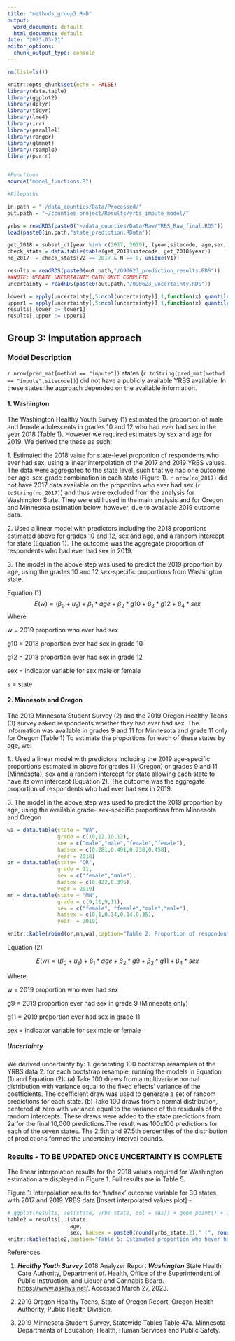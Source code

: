 ```yaml
---
title: "methods_group3.RmD"
output:
  word_document: default
  html_document: default
date: "2023-03-21"
editor_options:
  chunk_output_type: console
---
```


```r
rm(list=ls())

knitr::opts_chunk$set(echo = FALSE)
library(data.table)
library(ggplot2)
library(dplyr)
library(tidyr)
library(lme4)
library(irr)
library(parallel)
library(ranger)
library(glmnet)
library(rsample)
library(purrr)


#Functions
source("model_functions.R")

#Filepaths

in.path = "~/data_counties/Data/Processed/"
out.path = "~/counties-project/Results/yrbs_impute_model/"

yrbs = readRDS(paste0("~/data_counties/Data/Raw/YRBS_Raw_final.RDS"))
load(paste0(in.path,"state_prediction.RData"))

get_2018 = subset_dt[year %in% c(2017, 2019),.(year,sitecode, age,sex, grade,hadsex = as.numeric(as.character(q58)), weight)]
check_stats = data.table(table(get_2018$sitecode, get_2018$year))
no_2017  = check_stats[V2 == 2017 & N == 0, unique(V1)]

results = readRDS(paste0(out.path,"/090623_prediction_results.RDS"))
##NOTE: UPDATE UNCERTAINTY PATH ONCE COMPLETE
uncertainty = readRDS(paste0(out.path,"/090623_uncertainty.RDS")) 

lower1 = apply(uncertainty[,5:ncol(uncertainty)],1,function(x) quantile(x,0.025))
upper1 = apply(uncertainty[,5:ncol(uncertainty)],1,function(x) quantile(x,0.975))
results[,lower := lower1]
results[,upper := upper1]

```

## Group 3: Imputation approach

### Model Description

`r nrow(pred_mat[method == "impute"])` states (`r toString(pred_mat[method == "impute",sitecode])`) did not have a publicly available YRBS available. In these states the approach depended on the available information.

#### 1. Washington

The Washington Healthy Youth Survey (1) estimated the proportion of male and female adolescents in grades 10 and 12 who had ever had sex in the year 2018 (Table 1). However we required estimates by sex and age for 2019. We derived the these as such:

1\. Estimated the 2018 value for state-level proportion of respondents who ever had sex, using a linear interpolation of the 2017 and 2019 YRBS values. The data were aggregated to the state level, such that we had one outcome per age-sex-grade combination in each state (Figure 1). `r nrow(no_2017)` did not have 2017 data available on the proportion who ever had sex (`r toString(no_2017)`) and thus were excluded from the analysis for Washington State. They were still used in the main analysis and for Oregon and Minnesota estimation below, however, due to available 2019 outcome data. 

2\. Used a linear model with predictors including the 2018 proportions estimated above for grades 10 and 12, sex and age,  and a random intercept for state (Equation 1). The outcome was the aggregate proportion of respondents who had ever had sex in 2019. 

3\. The model in the above step was used to predict the 2019 proportion by age, using the grades 10 and 12 sex-specific proportions from Washington state.


Equation (1)\
$$
E(w) = (\beta_0 + u_s) +\beta_1*age  +\beta_2*g10 + \beta_3*g12 + \beta_4*sex 
$$
Where

w = 2019 proportion who ever had sex

g10 = 2018 proportion ever had sex in grade 10

g12 = 2018 proportion ever had sex in grade 12

sex = indicator variable for sex male or female

s = state

#### 2. Minnesota and Oregon

The 2019 Minnesota Student Survey (2) and the 2019 Oregon Healthy Teens (3) survey asked respondents whether they had ever had sex. The information was available in grades 9 and 11 for Minnesota and grade 11 only for Oregon (Table 1) To estimate the proportions for each of these states by age, we:

1.\. Used a linear model with predictors including the 2019 age-specific proportions estimated in above for grades 11 (Oregon) or grades 9 and 11 (Minnesota), sex and a random intercept for state allowing each state to have its own intercept (Equation 2). The outcome was the aggregate proportion of respondents who had ever had sex in 2019. 

3\. The model in the above step was used to predict the 2019 proportion by age, using the available grade- sex-specific proportions from Minnesota and Oregon

```r
wa = data.table(state = "WA",
                grade = c(10,12,10,12),
                sex = c("male","male","female","female"),
                hadsex = c(0.281,0.491,0.238,0.458),
                year = 2018)
or = data.table(state= "OR",
                grade = 11,
                sex = c("female","male"),
                hadsex = c(0.422,0.395),
                year = 2019)
mn = data.table(state = "MN",
                grade = c(9,11,9,11),
                sex = c("female", "female","male","male"),
                hadsex = c(0.1,0.34,0.14,0.35),
                year  = 2019)

knitr::kable(rbind(or,mn,wa),caption="Table 2: Proportion of respondents who reported they ever had sex from Oregon Healthy Teens survey, the Minnesota Student Survey and the Washington Healthy Youth Survey")

```


Equation (2)\

$$
E(w) = (\beta_0 + u_s) +\beta_1*age  +\beta_2*g9 + \beta_3*g11 + \beta_4*sex 
$$

Where

w = 2019 proportion who ever had sex

g9 = 2019 proportion ever had sex in grade 9 (Minnesota only)

g11 = 2019 proportion ever had sex in grade 11

sex = indicator variable for sex male or female

##### Uncertainty

We derived uncertainty by: 1. generating 100 bootstrap resamples of the YRBS data 2. for each bootstrap resample, running the models in Equation (1) and Equation (2): (a) Take 100 draws from a multivariate normal distribution with variance equal to the fixed effects’ variance of the coefficients. The coefficient draw was used to generate a set of random predictions for each state. (b) Take 100 draws from a normal distribution, centered at zero with variance equal to the variance of the residuals of the random intercepts. These draws were added to the state predictions from 2a for the final 10,000 predictions.The result was 100x100 predictions for each of the seven states. The 2.5th and 97.5th percentiles of the distribution of predictions formed the uncertainty interval bounds. 

### Results - TO BE UPDATED ONCE UNCERTAINTY IS COMPLETE

The linear interpolation results for the 2018 values required for Washington estimation are displayed in Figure 1. Full results are in Table 5.

Figure 1: Interpolation results for 'hadsex' outcome variable for 30 states with 2017 and 2019 YRBS data [Insert interpolated values plot] - 

```r
# ggplot(results, aes(state, yrbs_state, col = sex)) + geom_point() + geom_errorbar(aes(ymin = lower, ymax = upper, x = state)) + facet_wrap(~age)
table2 = results[,.(state, 
                    age, 
                    sex, hadsex = paste0(round(yrbs_state,2)," (", round(lower,2),";", round(upper,2),")"))]
knitr::kable(table2,caption="Table 5: Estimated proportion who hever had sex by age and sex for Washington, Oregon and Minnesota")
```


References

1.  ***Healthy Youth Survey*** 2018 Analyzer Report ***Washington*** State Health Care Authority, Department of. Health, Office of the Superintendent of Public Instruction, and Liquor and Cannabis Board. <https://www.askhys.net/>. Accessed March 27, 2023.

2. 2019 Oregon Healthy Teens, State of Oregon Report, Oregon Health Authority, Public Health Division. 

3. 2019 Minnesota Student Survey, Statewide Tables Table 47a.  Minnesota Departments of Education, Health, Human Services and Public Safety.















